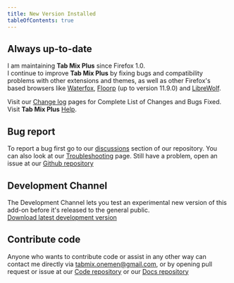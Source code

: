 ```yaml
---
title: New Version Installed
tableOfContents: true
---
```



<Update />

## Always up-to-date

I am maintaining **Tab Mix Plus** since Firefox 1.0.<br />
I continue to improve **Tab Mix Plus** by fixing bugs and compatibility problems with other
extensions and themes, as well as other Firefox's based browsers like
[Waterfox](https://www.waterfox.net/), [Floorp](https://floorp.app/) (up to version 11.9.0) and
[LibreWolf](https://librewolf.net/).

Visit our <a href={releasesLink()}>Change log</a> pages for Complete List of Changes and Bugs Fixed. <br />
Visit **Tab Mix Plus** [Help](/help/links).

## Bug report

To report a bug first go to our [discussions](https://github.com/onemen/TabMixPlus/discussions)
section of our repository. You can also look at our [Troubleshooting](/troubleshooting/tabmix-does-not-work/) page. Still have a problem, open an issue at our [Github repository](https://github.com/onemen/TabMixPlus/issues)

## Development Channel

The Development Channel lets you test an experimental new version of this add-on before it's
released to the general public.<br/><a href={downloadLink()}>Download latest development version</a>

## Contribute code

Anyone who wants to contribute code or assist in any other way can contact me directly via
tabmix.onemen@gmail.com, or by opening pull request or issue at our
[Code repository](https://github.com/onemen/TabMixPlus) or our
[Docs repository](https://github.com/onemen/tabmixplus-docs)
